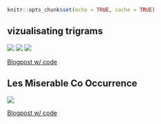 ```r
knitr::opts_chunk$set(echo = TRUE, cache = TRUE)
```

## vizualisating trigrams

![](/img/viz-trigram-1.png)
![](/img/viz-trigram-2.png)
![](/img/viz-trigram-3.png)

[Blogpost w/ code](https://www.hvitfeldt.me/2018/01/visualizing-trigrams-with-the-tidyverse/)

## Les Miserable Co Occurrence

![](/img/les-mis-cooc.png)

[Blogpost w/ code](https://www.hvitfeldt.me/2018/02/co-occurrence-of-characters-in-les-miserable)